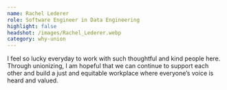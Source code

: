 ```yaml
---
name: Rachel Lederer
role: Software Engineer in Data Engineering
highlight: false
headshot: /images/Rachel_Lederer.webp
category: why-union
---
```

I feel so lucky everyday to work with such thoughtful and kind people here. Through unionizing, I am hopeful that we can continue to support each other and build a just and equitable workplace where everyone’s voice is heard and valued.
